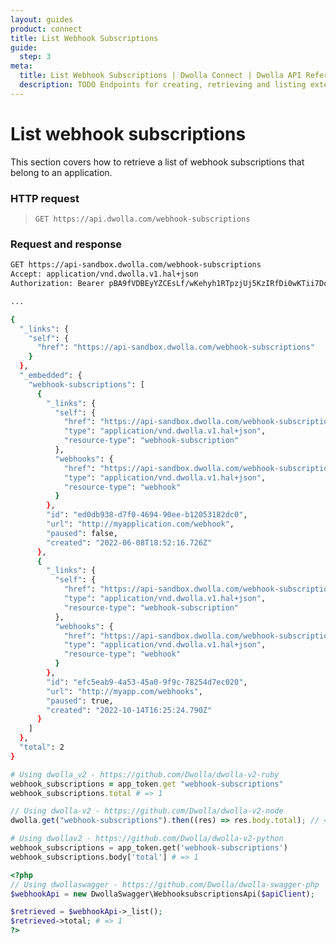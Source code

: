 ```yaml
---
layout: guides
product: connect
title: List Webhook Subscriptions
guide:
  step: 3
meta:
  title: List Webhook Subscriptions | Dwolla Connect | Dwolla API Reference
  description: TODO Endpoints for creating, retrieving and listing external parties, and creating and listing funding sources for external parties.
---
```


# List webhook subscriptions

This section covers how to retrieve a list of webhook subscriptions that belong to an application.

### HTTP request

> `GET https://api.dwolla.com/webhook-subscriptions`

### Request and response

```bash
GET https://api-sandbox.dwolla.com/webhook-subscriptions
Accept: application/vnd.dwolla.v1.hal+json
Authorization: Bearer pBA9fVDBEyYZCEsLf/wKehyh1RTpzjUj5KzIRfDi0wKTii7DqY

...

{
  "_links": {
    "self": {
      "href": "https://api-sandbox.dwolla.com/webhook-subscriptions"
    }
  },
  "_embedded": {
    "webhook-subscriptions": [
      {
        "_links": {
          "self": {
            "href": "https://api-sandbox.dwolla.com/webhook-subscriptions/ed0db938-d7f0-4694-90ee-b12053182dc0",
            "type": "application/vnd.dwolla.v1.hal+json",
            "resource-type": "webhook-subscription"
          },
          "webhooks": {
            "href": "https://api-sandbox.dwolla.com/webhook-subscriptions/ed0db938-d7f0-4694-90ee-b12053182dc0/webhooks",
            "type": "application/vnd.dwolla.v1.hal+json",
            "resource-type": "webhook"
          }
        },
        "id": "ed0db938-d7f0-4694-90ee-b12053182dc0",
        "url": "http://myapplication.com/webhook",
        "paused": false,
        "created": "2022-06-08T18:52:16.726Z"
      },
      {
        "_links": {
          "self": {
            "href": "https://api-sandbox.dwolla.com/webhook-subscriptions/efc5eab9-4a53-45a0-9f9c-78254d7ec020",
            "type": "application/vnd.dwolla.v1.hal+json",
            "resource-type": "webhook-subscription"
          },
          "webhooks": {
            "href": "https://api-sandbox.dwolla.com/webhook-subscriptions/efc5eab9-4a53-45a0-9f9c-78254d7ec020/webhooks",
            "type": "application/vnd.dwolla.v1.hal+json",
            "resource-type": "webhook"
          }
        },
        "id": "efc5eab9-4a53-45a0-9f9c-78254d7ec020",
        "url": "http://myapp.com/webhooks",
        "paused": true,
        "created": "2022-10-14T16:25:24.790Z"
      }
    ]
  },
  "total": 2
}
```

```ruby
# Using dwolla_v2 - https://github.com/Dwolla/dwolla-v2-ruby
webhook_subscriptions = app_token.get "webhook-subscriptions"
webhook_subscriptions.total # => 1
```

```javascript
// Using dwolla-v2 - https://github.com/Dwolla/dwolla-v2-node
dwolla.get("webhook-subscriptions").then((res) => res.body.total); // => 1
```

```python
# Using dwollav2 - https://github.com/Dwolla/dwolla-v2-python
webhook_subscriptions = app_token.get('webhook-subscriptions')
webhook_subscriptions.body['total'] # => 1
```

```php
<?php
// Using dwollaswagger - https://github.com/Dwolla/dwolla-swagger-php
$webhookApi = new DwollaSwagger\WebhooksubscriptionsApi($apiClient);

$retrieved = $webhookApi->_list();
$retrieved->total; # => 1
?>
```
